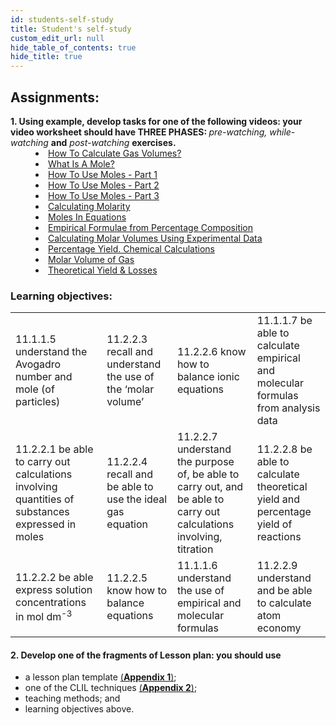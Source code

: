 ```yaml
---
id: students-self-study
title: Student's self-study
custom_edit_url: null
hide_table_of_contents: true
hide_title: true
---
```


## Assignments:

<dl>
  <dt>
    <strong>
      1. Using example, develop tasks for one of the following videos: your
      video worksheet should have THREE PHASES:
    </strong>
    <em> pre-watching, while-watching</em> <strong>and</strong> <em>
      post-watching
    </em> <strong>exercises.</strong>
  </dt>
  <dd>
    <li>
      <a href='https://youtu.be/_CyIgvYNolE'>
        How To Calculate Gas Volumes? 
      </a>
    </li>
    <li>
      <a href='https://youtu.be/imO0-wAZAEI'>
        What Is A Mole?
      </a>
    </li>
    <li>
      <a href='https://youtu.be/UxOC6PGKkmo'>
        How To Use Moles - Part 1
      </a>
    </li>
    <li>
      <a href='https://youtu.be/rNOyYegPsiE'>
        How To Use Moles - Part 2 
      </a>
    </li>
    <li>
      <a href='https://youtu.be/b_JS_Ubqogs'>
        How To Use Moles - Part 3
      </a>
    </li>
    <li>
      <a href='https://youtu.be/6VH1Joe64b8'>
        Calculating Molarity
      </a>
    </li>
    <li>
      <a href='https://youtu.be/hy7lQtv10Oo'>
        Moles In Equations
      </a>
    </li>
    <li>
      <a href='https://youtu.be/5xVTw6LFG2E'>
        Empirical Formulae from Percentage Composition
      </a>
    </li>
    <li>
      <a href='https://youtu.be/lRiOW9GiFcE'>
        Calculating Molar Volumes Using Experimental Data 
      </a>
    </li>
    <li>
      <a href='https://youtu.be/pFmCn-cwOW8'>
        Percentage Yield. Chemical Calculations
      </a>
    </li>
    <li>
      <a href='https://youtu.be/UCmYSIjOnUA'>
        Molar Volume of Gas 
      </a>
    </li>
    <li>
      <a href='https://youtu.be/3QNKmMNO5wA'>
        Theoretical Yield & Losses 
      </a>
    </li>
  </dd>
</dl>

### Learning objectives:

<table>
  <tr>
    <td>
      11.1.1.5 understand the Avogadro number and mole (of particles)
    </td>
    <td>
      11.2.2.3 recall and understand the use of the ‘molar volume’
    </td>
    <td>
      11.2.2.6 know how to balance ionic equations
    </td>
    <td>
      11.1.1.7 be able to calculate empirical and molecular formulas from analysis data
    </td>
  </tr>
  <tr>
    <td>
      11.2.2.1 be able to carry out calculations involving quantities of substances expressed in moles
    </td>
    <td>
      11.2.2.4 recall and be able to use the ideal gas equation
    </td>
    <td>
      11.2.2.7 understand the purpose of, be able to carry out, and be able to carry out calculations involving, titration
    </td>
    <td>
      11.2.2.8 be able to calculate theoretical yield and percentage yield of reactions
    </td>
  </tr>
  <tr>
    <td>
      11.2.2.2 be able express solution concentrations in mol dm<sup>-3</sup>
    </td>
    <td>
      11.2.2.5 know how to balance equations
    </td>
    <td>
      11.1.1.6 understand the use of empirical and molecular formulas
    </td>
    <td>
      11.2.2.9 understand and be able to calculate atom economy
    </td>
  </tr>
</table>

#### 2. Develop one of the fragments of Lesson plan: you should use

- a lesson plan template [(**Appendix 1**)](../appendix/1);
- one of the CLIL techniques [(**Appendix 2**)](../appendix/2);
- teaching methods; and
- learning objectives above.
